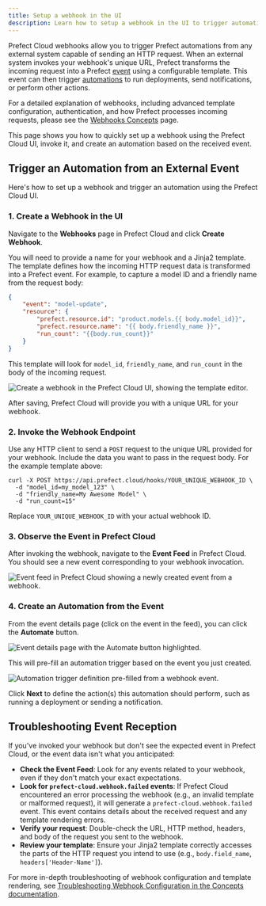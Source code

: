 ```yaml
---
title: Setup a webhook in the UI
description: Learn how to setup a webhook in the UI to trigger automations from external events.
---
```


Prefect Cloud webhooks allow you to trigger Prefect automations from any external system capable of sending an HTTP request. When an external system invokes your webhook's unique URL, Prefect transforms the incoming request into a Prefect [event](/v3/automate/events/) using a configurable template. This event can then trigger [automations](/v3/automate/events/automations-triggers/) to run deployments, send notifications, or perform other actions.

For a detailed explanation of webhooks, including advanced template configuration, authentication, and how Prefect processes incoming requests, please see the [Webhooks Concepts](/v3/concepts/webhooks) page.

This page shows you how to quickly set up a webhook using the Prefect Cloud UI, invoke it, and create an automation based on the received event.

## Trigger an Automation from an External Event

Here's how to set up a webhook and trigger an automation using the Prefect Cloud UI.

### 1. Create a Webhook in the UI

Navigate to the **Webhooks** page in Prefect Cloud and click **Create Webhook**.

You will need to provide a name for your webhook and a Jinja2 template. The template defines how the incoming HTTP request data is transformed into a Prefect event. For example, to capture a model ID and a friendly name from the request body:

```JSON
{
    "event": "model-update",
    "resource": {
        "prefect.resource.id": "product.models.{{ body.model_id}}",
        "prefect.resource.name": "{{ body.friendly_name }}",
        "run_count": "{{body.run_count}}"
    }
}
```

This template will look for `model_id`, `friendly_name`, and `run_count` in the body of the incoming request.

![Create a webhook in the Prefect Cloud UI, showing the template editor.](/v3/img/guides/webhook-simple.png)

After saving, Prefect Cloud will provide you with a unique URL for your webhook.

### 2. Invoke the Webhook Endpoint

Use any HTTP client to send a `POST` request to the unique URL provided for your webhook. Include the data you want to pass in the request body. For the example template above:

```console
curl -X POST https://api.prefect.cloud/hooks/YOUR_UNIQUE_WEBHOOK_ID \
  -d "model_id=my_model_123" \
  -d "friendly_name=My Awesome Model" \
  -d "run_count=15"
```

Replace `YOUR_UNIQUE_WEBHOOK_ID` with your actual webhook ID.

### 3. Observe the Event in Prefect Cloud

After invoking the webhook, navigate to the **Event Feed** in Prefect Cloud. You should see a new event corresponding to your webhook invocation.

![Event feed in Prefect Cloud showing a newly created event from a webhook.](/v3/img/guides/webhook-created.png)

### 4. Create an Automation from the Event

From the event details page (click on the event in the feed), you can click the **Automate** button.

![Event details page with the Automate button highlighted.](/v3/img/guides/webhook-automate.png)

This will pre-fill an automation trigger based on the event you just created.

![Automation trigger definition pre-filled from a webhook event.](/v3/img/guides/automation-custom.png)

Click **Next** to define the action(s) this automation should perform, such as running a deployment or sending a notification.

## Troubleshooting Event Reception

If you've invoked your webhook but don't see the expected event in Prefect Cloud, or the event data isn't what you anticipated:

*   **Check the Event Feed**: Look for any events related to your webhook, even if they don't match your exact expectations.
*   **Look for `prefect-cloud.webhook.failed` events**: If Prefect Cloud encountered an error processing the webhook (e.g., an invalid template or malformed request), it will generate a `prefect-cloud.webhook.failed` event. This event contains details about the received request and any template rendering errors.
*   **Verify your request**: Double-check the URL, HTTP method, headers, and body of the request you sent to the webhook.
*   **Review your template**: Ensure your Jinja2 template correctly accesses the parts of the HTTP request you intend to use (e.g., `body.field_name`, `headers['Header-Name']`).

For more in-depth troubleshooting of webhook configuration and template rendering, see [Troubleshooting Webhook Configuration in the Concepts documentation](/v3/concepts/webhooks#troubleshooting-webhook-configuration).
